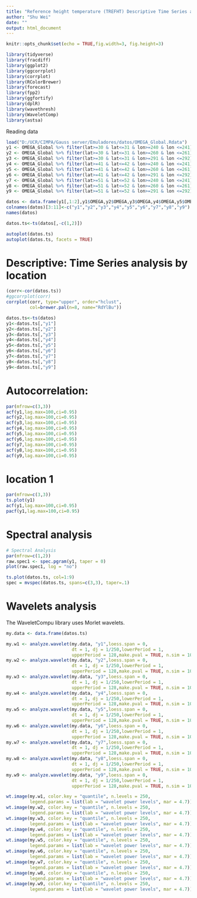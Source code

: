 ```yaml
---
title: "Reference height temperature (TREFHT) Descriptive Time Series analysis by location"
author: "Shu Wei"
date: ""
output: html_document
---
```


```r
knitr::opts_chunk$set(echo = TRUE,fig.width=3, fig.height=3)
```

```r
library(tidyverse)
library(fracdiff)
library(ggplot2)
library(ggcorrplot)
library(corrplot)
library(RColorBrewer)
library(forecast)
library(fpp2)
library(ggfortify)
library(dplR)
library(wavethresh)
library(WaveletComp)
library(astsa)
```

Reading data

```r
load("D:/UCR/CIMPA/Gauss server/Emuladores/datos/OMEGA_Global.Rdata")
y1 <- OMEGA_Global %>% filter(lat>=30 & lat<=31 & lon>=240 & lon <=241)
y2 <- OMEGA_Global %>% filter(lat>=30 & lat<=31 & lon>=260 & lon <=261)
y3 <- OMEGA_Global %>% filter(lat>=30 & lat<=31 & lon>=291 & lon <=292)
y4 <- OMEGA_Global %>% filter(lat>=41 & lat<=42 & lon>=240 & lon <=241)
y5 <- OMEGA_Global %>% filter(lat>=41 & lat<=42 & lon>=260 & lon <=261)
y6 <- OMEGA_Global %>% filter(lat>=41 & lat<=42 & lon>=291 & lon <=292)
y7 <- OMEGA_Global %>% filter(lat>=51 & lat<=52 & lon>=240 & lon <=241)
y8 <- OMEGA_Global %>% filter(lat>=51 & lat<=52 & lon>=260 & lon <=261)
y9 <- OMEGA_Global %>% filter(lat>=51 & lat<=52 & lon>=291 & lon <=292)

datos <- data.frame(y1[,1:2],y1$OMEGA,y2$OMEGA,y3$OMEGA,y4$OMEGA,y5$OMEGA,y6$OMEGA,y7$OMEGA,y8$OMEGA,y9$OMEGA)
colnames(datos)[3:11]<-c("y1","y2","y3","y4","y5","y6","y7","y8","y9")
names(datos)

datos.ts<-ts(datos[,-c(1,2)])
```



```r
autoplot(datos.ts)
autoplot(datos.ts, facets = TRUE)
```

# Descriptive: Time Series analysis by location

```r
(corr<-cor(datos.ts))
#ggcorrplot(corr)
corrplot(corr, type="upper", order="hclust",
         col=brewer.pal(n=8, name="RdYlBu"))
```

```r
datos.ts<-ts(datos)
y1<-datos.ts[,"y1"]
y2<-datos.ts[,"y2"]
y3<-datos.ts[,"y3"]
y4<-datos.ts[,"y4"]
y5<-datos.ts[,"y5"]
y6<-datos.ts[,"y6"]
y7<-datos.ts[,"y7"]
y8<-datos.ts[,"y8"]
y9<-datos.ts[,"y9"]
```

# Autocorrelation:

```r
par(mfrow=c(3,3))
acf(y1,lag.max=100,ci=0.95)
acf(y2,lag.max=100,ci=0.95)
acf(y3,lag.max=100,ci=0.95)
acf(y4,lag.max=100,ci=0.95)
acf(y5,lag.max=100,ci=0.95)
acf(y6,lag.max=100,ci=0.95)
acf(y7,lag.max=100,ci=0.95)
acf(y8,lag.max=100,ci=0.95)
acf(y9,lag.max=100,ci=0.95)
```


# location 1

```r
par(mfrow=c(3,3))
ts.plot(y1)
acf(y1,lag.max=100,ci=0.95)
pacf(y1,lag.max=100,ci=0.95)
```

# Spectral analysis

```r
# Spectral Analysis
par(mfrow=c(1,2))
raw.spec1 <- spec.pgram(y1, taper = 0)
plot(raw.spec1, log = "no")

ts.plot(datos.ts, col=1:9)
spec = mvspec(datos.ts, spans=c(3,3), taper=.1)

```


# Wavelets analysis

The WaveletCompu library uses Morlet wavelets.

```r
my.data <- data.frame(datos.ts)

my.w1 <- analyze.wavelet(my.data, "y1",loess.span = 0,
                         dt = 1, dj = 1/250,lowerPeriod = 1,
                         upperPeriod = 128,make.pval = TRUE, n.sim = 10)
my.w2 <- analyze.wavelet(my.data, "y2",loess.span = 0,
                         dt = 1, dj = 1/250,lowerPeriod = 1,
                         upperPeriod = 128,make.pval = TRUE, n.sim = 10)
my.w3 <- analyze.wavelet(my.data, "y3",loess.span = 0,
                         dt = 1, dj = 1/250,lowerPeriod = 1,
                         upperPeriod = 128,make.pval = TRUE, n.sim = 10)
my.w4 <- analyze.wavelet(my.data, "y4",loess.span = 0,
                         dt = 1, dj = 1/250,lowerPeriod = 1,
                         upperPeriod = 128,make.pval = TRUE, n.sim = 10)
my.w5 <- analyze.wavelet(my.data, "y5",loess.span = 0,
                         dt = 1, dj = 1/250,lowerPeriod = 1,
                         upperPeriod = 128,make.pval = TRUE, n.sim = 100)
my.w6 <- analyze.wavelet(my.data, "y6",loess.span = 0,
                         dt = 1, dj = 1/250,lowerPeriod = 1,
                         upperPeriod = 128,make.pval = TRUE, n.sim = 10)
my.w7 <- analyze.wavelet(my.data, "y7",loess.span = 0,
                         dt = 1, dj = 1/250,lowerPeriod = 1,
                         upperPeriod = 128,make.pval = TRUE, n.sim = 10)
my.w8 <- analyze.wavelet(my.data, "y8",loess.span = 0,
                         dt = 1, dj = 1/250,lowerPeriod = 1,
                         upperPeriod = 128,make.pval = TRUE, n.sim = 10)
my.w9 <- analyze.wavelet(my.data, "y9",loess.span = 0,
                         dt = 1, dj = 1/250,lowerPeriod = 1,
                         upperPeriod = 128,make.pval = TRUE, n.sim = 10)
```


```r
wt.image(my.w1, color.key = "quantile", n.levels = 250,
         legend.params = list(lab = "wavelet power levels", mar = 4.7))
wt.image(my.w2, color.key = "quantile", n.levels = 250,
         legend.params = list(lab = "wavelet power levels", mar = 4.7))
wt.image(my.w3, color.key = "quantile", n.levels = 250,
         legend.params = list(lab = "wavelet power levels", mar = 4.7))
wt.image(my.w4, color.key = "quantile", n.levels = 250,
         legend.params = list(lab = "wavelet power levels", mar = 4.7))
wt.image(my.w5, color.key = "quantile", n.levels = 250,
         legend.params = list(lab = "wavelet power levels", mar = 4.7))
wt.image(my.w6, color.key = "quantile", n.levels = 250,
         legend.params = list(lab = "wavelet power levels", mar = 4.7))
wt.image(my.w7, color.key = "quantile", n.levels = 250,
         legend.params = list(lab = "wavelet power levels", mar = 4.7))
wt.image(my.w8, color.key = "quantile", n.levels = 250,
         legend.params = list(lab = "wavelet power levels", mar = 4.7))
wt.image(my.w9, color.key = "quantile", n.levels = 250,
         legend.params = list(lab = "wavelet power levels", mar = 4.7))
```
